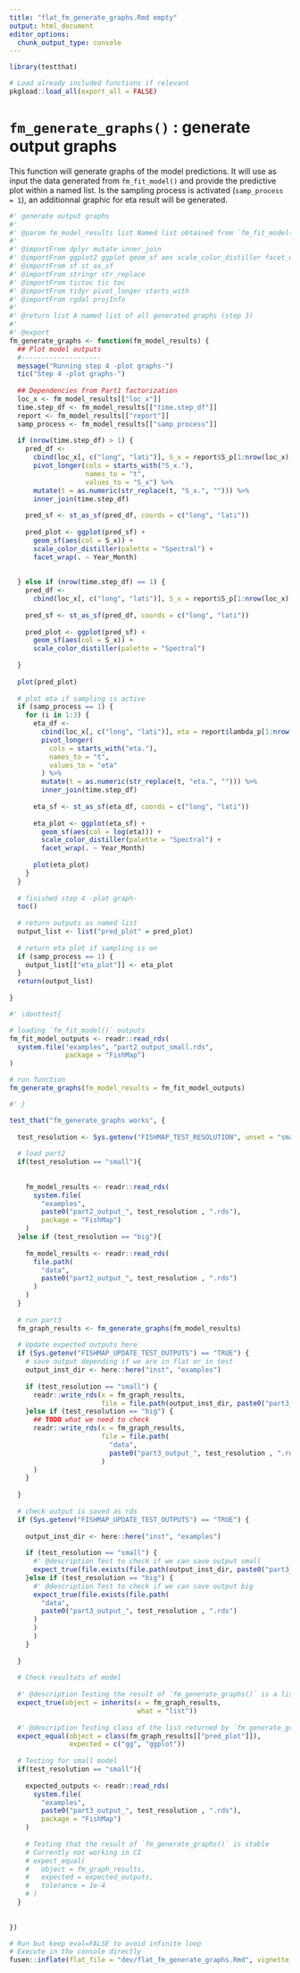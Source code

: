```yaml
---
title: "flat_fm_generate_graphs.Rmd empty"
output: html_document
editor_options: 
  chunk_output_type: console
---
```


```r
library(testthat)
```

```r
# Load already included functions if relevant
pkgload::load_all(export_all = FALSE)
```

# `fm_generate_graphs()` : generate output graphs

This function will generate graphs of the model predictions. It will use as input the data generated from `fm_fit_model()` and provide the predictive plot within a named list. Is the sampling process is activated (`samp_process = 1`), an additionnal graphic for eta result will be generated.

```r
#' generate output graphs
#' 
#' @param fm_model_results list Named list obtained from `fm_fit_model()`
#' 
#' @importFrom dplyr mutate inner_join
#' @importFrom ggplot2 ggplot geom_sf aes scale_color_distiller facet_wrap
#' @importFrom sf st_as_sf
#' @importFrom stringr str_replace
#' @importFrom tictoc tic toc
#' @importFrom tidyr pivot_longer starts_with
#' @importFrom rgdal projInfo
#' 
#' @return list A named list of all generated graphs (step 3)
#' 
#' @export
fm_generate_graphs <- function(fm_model_results) {
  ## Plot model outputs
  #--------------------
  message("Running step 4 -plot graphs-")
  tic("Step 4 -plot graphs-")
  
  ## Dependencies from Part1 factorization
  loc_x <- fm_model_results[["loc_x"]]
  time.step_df <- fm_model_results[["time.step_df"]]
  report <- fm_model_results[["report"]]
  samp_process <- fm_model_results[["samp_process"]]
  
  if (nrow(time.step_df) > 1) {
    pred_df <-
      cbind(loc_x[, c("long", "lati")], S_x = report$S_p[1:nrow(loc_x), ]) %>%
      pivot_longer(cols = starts_with("S_x."),
                   names_to = "t",
                   values_to = "S_x") %>%
      mutate(t = as.numeric(str_replace(t, "S_x.", ""))) %>%
      inner_join(time.step_df)
    
    pred_sf <- st_as_sf(pred_df, coords = c("long", "lati"))
    
    pred_plot <- ggplot(pred_sf) +
      geom_sf(aes(col = S_x)) +
      scale_color_distiller(palette = "Spectral") +
      facet_wrap(. ~ Year_Month)
    
    
  } else if (nrow(time.step_df) == 1) {
    pred_df <-
      cbind(loc_x[, c("long", "lati")], S_x = report$S_p[1:nrow(loc_x), ])
    
    pred_sf <- st_as_sf(pred_df, coords = c("long", "lati"))
    
    pred_plot <- ggplot(pred_sf) +
      geom_sf(aes(col = S_x)) +
      scale_color_distiller(palette = "Spectral")
    
  }
  
  plot(pred_plot)
  
  # plot eta if sampling is active
  if (samp_process == 1) {
    for (i in 1:3) {
      eta_df <-
        cbind(loc_x[, c("long", "lati")], eta = report$lambda_p[1:nrow(loc_x), , i]) %>%
        pivot_longer(
          cols = starts_with("eta."),
          names_to = "t",
          values_to = "eta"
        ) %>%
        mutate(t = as.numeric(str_replace(t, "eta.", ""))) %>%
        inner_join(time.step_df)
      
      eta_sf <- st_as_sf(eta_df, coords = c("long", "lati"))
      
      eta_plot <- ggplot(eta_sf) +
        geom_sf(aes(col = log(eta))) +
        scale_color_distiller(palette = "Spectral") +
        facet_wrap(. ~ Year_Month)
      
      plot(eta_plot)
    }
  }
  
  # finished step 4 -plot graph-
  toc()
  
  # return outputs as named list
  output_list <- list("pred_plot" = pred_plot)
  
  # return eta plot if sampling is on
  if (samp_process == 1) {
    output_list[["eta_plot"]] <- eta_plot
  }
  return(output_list)
  
}
```

```r
#' \donttest{

# loading `fm_fit_model()` outputs
fm_fit_model_outputs <- readr::read_rds(
  system.file("examples", "part2_output_small.rds",
              package = "FishMap")
)

# run function
fm_generate_graphs(fm_model_results = fm_fit_model_outputs)

#' }
```

```r
test_that("fm_generate_graphs works", {
  
  test_resolution <- Sys.getenv("FISHMAP_TEST_RESOLUTION", unset = "small")
  
  # load part2
  if(test_resolution == "small"){
    
    
    fm_model_results <- readr::read_rds(
      system.file(
        "examples",
        paste0("part2_output_", test_resolution , ".rds"),
        package = "FishMap")
    )
  }else if (test_resolution == "big"){
    
    fm_model_results <- readr::read_rds(
      file.path(
        "data", 
        paste0("part2_output_", test_resolution , ".rds")
      )
    )
  }
  
  # run part3
  fm_graph_results <- fm_generate_graphs(fm_model_results)
  
  # Update expected outputs here
  if (Sys.getenv("FISHMAP_UPDATE_TEST_OUTPUTS") == "TRUE") {
    # save output depending if we are in flat or in test
    output_inst_dir <- here::here("inst", "examples") 
    
    if (test_resolution == "small") {
      readr::write_rds(x = fm_graph_results,
                       file = file.path(output_inst_dir, paste0("part3_output_", test_resolution , ".rds")))
    }else if (test_resolution == "big") {
      ## TODO what we need to check
      readr::write_rds(x = fm_graph_results,
                       file = file.path(
                         "data", 
                         paste0("part3_output_", test_resolution , ".rds")
                       )
      )
    }
    
  }
  
  # check output is saved as rds
  if (Sys.getenv("FISHMAP_UPDATE_TEST_OUTPUTS") == "TRUE") {
    
    output_inst_dir <- here::here("inst", "examples")
    
    if (test_resolution == "small") {
      #' @description Test to check if we can save output small
      expect_true(file.exists(file.path(output_inst_dir, paste0("part3_output_", test_resolution , ".rds"))))
    }else if (test_resolution == "big") {
      #' @description Test to check if we can save output big
      expect_true(file.exists(file.path(
        "data", 
        paste0("part3_output_", test_resolution , ".rds")
      )
      )
      )
    }
    
  }
  
  # Check resultats of model 
  
  #' @description Testing the result of `fm_generate_graphs()` is a list
  expect_true(object = inherits(x = fm_graph_results,
                                what = "list"))
  
  #' @description Testing class of the list returned by `fm_generate_graphs()` 
  expect_equal(object = class(fm_graph_results[["pred_plot"]]),
               expected = c("gg", "ggplot"))
  
  # Testing for small model
  if(test_resolution == "small"){
    
    expected_outputs <- readr::read_rds(
      system.file(
        "examples",
        paste0("part3_output_", test_resolution , ".rds"),
        package = "FishMap")
    )
    
    # Testing that the result of `fm_generate_graphs()` is stable
    # Currently not working in CI
    # expect_equal(
    #   object = fm_graph_results,
    #   expected = expected_outputs,
    #   tolerance = 1e-4
    # )
  }
  
  
})
```


```r
# Run but keep eval=FALSE to avoid infinite loop
# Execute in the console directly
fusen::inflate(flat_file = "dev/flat_fm_generate_graphs.Rmd", vignette_name = "Dev - Generate Graphs", check = FALSE)
```

